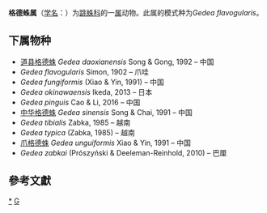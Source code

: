 {{Automatic taxobox
| taxon = Gedea
| authority = Simon, 1902
| type species = Gedea flavogularis
| type species authority = Simon, 1902
}}
'''格德蛛属'''（[[学名|学名]]：{{lang|la|''Gedea''}}）为[[跳蛛科|跳蛛科]]的一[[属|属]]动物。此属的模式种为''Gedea flavogularis''。

==下属物种==
* [[道县格德蛛|道县格德蛛]] ''Gedea daoxianensis'' Song & Gong, 1992 – 中国
* ''Gedea flavogularis'' Simon, 1902 – 爪哇
* ''Gedea fungiformis'' (Xiao & Yin, 1991) – 中国
* ''Gedea okinawaensis'' Ikeda, 2013 – 日本
* ''Gedea pinguis'' Cao & Li, 2016 – 中国
* [[中华格德蛛|中华格德蛛]] ''Gedea sinensis'' Song & Chai, 1991 – 中国
* ''Gedea tibialis'' Zabka, 1985 – 越南
* ''Gedea typica'' (Zabka, 1985) – 越南
* [[爪格德蛛|爪格德蛛]] ''Gedea unguiformis'' Xiao & Yin, 1991 – 中国
* ''Gedea zabkai'' (Prószyński & Deeleman-Reinhold, 2010) – 巴厘

==參考文獻==
{{reflist}}

{{taxonbar}}

[[Category:_格德蛛属|*]]
[[Category:1902年描述的分类群|G]]